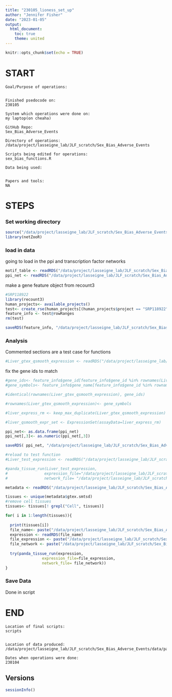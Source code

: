 ```yaml
---
title: "230105_lioness_set_up"
author: "Jennifer Fisher"
date: "2023-01-05"
output:
  html_document:
    toc: true
    theme: united
---
```


```r
knitr::opts_chunk$set(echo = TRUE)
```


# START 
    Goal/Purpose of operations: 

    
    Finished psedocode on:
    230105
    
    System which operations were done on: 
    my laptop(on cheaha)
    
    GitHub Repo:
    Sex_Bias_Adverse_Events
    
    Directory of operations:
    /data/project/lasseigne_lab/JLF_scratch/Sex_Bias_Adverse_Events
    
    Scripts being edited for operations:
    sex_bias_functions.R 
    
    Data being used:
 
    
    Papers and tools: 
    NA

# STEPS

### Set working directory 
```r
source("/data/project/lasseigne_lab/JLF_scratch/Sex_Bias_Adverse_Events/script/sex_bias_functions.R")
library(netZooR)
```

### load in data
going to load in the ppi and transcription factor networks
```r
motif_table <- readRDS("/data/project/lasseigne_lab/JLF_scratch/Sex_Bias_Adverse_Events/data/panda_input_data/230104_symbol_motif_table.rds")
ppi_net <- readRDS("/data/project/lasseigne_lab/JLF_scratch/Sex_Bias_Adverse_Events/data/panda_input_data/230104_symbol_ppi_network_11_5_0.rds")
```
make a gene feature object from recount3

```r
#SRP118922
library(recount3)
human_projects<- available_projects()
test<- create_rse(human_projects[(human_projects$project == "SRP118922"),])
feature_info <- test@rowRanges
rm(test)
```

```r
saveRDS(feature_info, "/data/project/lasseigne_lab/JLF_scratch/Sex_Bias_Adverse_Events/data/recount3_feature_info.rds")
```


### Analysis
 
Commented sections are a test case for functions
```r
#Liver_gtex_qsmooth_expression <- readRDS("/data/project/lasseigne_lab/JLF_scratch/Sex_Bias_Adverse_Events/data/gtex_qsmooth/Liver_gtex_qsmooth_expression.rds")
```
fix the gene ids to match 
```r
#gene_ids<- feature_info$gene_id[feature_info$gene_id %in% rownames(Liver_gtex_qsmooth_expression)]
#gene_symbols<- feature_info$gene_name[feature_info$gene_id %in% rownames(Liver_gtex_qsmooth_expression)]
```

```r
#identical(rownames(Liver_gtex_qsmooth_expression), gene_ids)
```
```r
#rownames(Liver_gtex_qsmooth_expression)<- gene_symbols
```

```r
#liver_express_rm <- keep_max_duplicate(Liver_gtex_qsmooth_expression)
```


```r
#liver_qsmooth_expr_set <- ExpressionSet(assayData=liver_express_rm)
```

```r
ppi_net<- as.data.frame(ppi_net)
ppi_net[,3]<- as.numeric(ppi_net[,3])
```

```r
saveRDS( ppi_net, "/data/project/lasseigne_lab/JLF_scratch/Sex_Bias_Adverse_Events/data/panda_input_data/230104_symbol_numeric_ppi_network_11_5_0.rds")
```


```r
#reload to test function
#Liver_test_expression <- readRDS("/data/project/lasseigne_lab/JLF_scratch/Sex_Bias_Adverse_Events/data/gtex_qsmooth/Liver_gtex_qsmooth_expression.rds")
```

```r
#panda_tissue_run(Liver_test_expression,
#                expression_file="/data/project/lasseigne_lab/JLF_scratch/Sex_Bias_Adverse_Events/output/lioness/processed_normalized_expression/test.rds",  
#                network_file= "/data/project/lasseigne_lab/JLF_scratch/Sex_Bias_Adverse_Events/output/lioness/tissue_panda/test.rds")
```

```r
metadata <- readRDS("/data/project/lasseigne_lab/JLF_scratch/Sex_Bias_Adverse_Events/data/metadata_gtex_filter_samples.rds")

tissues <- unique(metadata$gtex.smtsd)
#remove cell tissues
tissues<- tissues[! grepl("Cell", tissues)]
```

```r
for( i in 1:length(tissues)){
  
  print(tissues[i])
  file_name<- paste("/data/project/lasseigne_lab/JLF_scratch/Sex_Bias_Adverse_Events/data/gtex_qsmooth/", tissues[i], "_gtex_qsmooth_expression.rds", sep = "")
  expression <- readRDS(file_name)
  file_expression <- paste("/data/project/lasseigne_lab/JLF_scratch/Sex_Bias_Adverse_Events/output/lioness/processed_normalized_expression/", tissues[i], "_gtex_processed_expression.rds", sep = "")
  file_network <- paste("/data/project/lasseigne_lab/JLF_scratch/Sex_Bias_Adverse_Events/output/lioness/tissue_panda/", tissues[i], "_gtex_panda_tissue_networks.rds", sep = "")
  
  try(panda_tissue_run(expression,
                expression_file=file_expression,  
                network_file= file_network))
}
```


### Save Data
Done in script
    
# END
    Location of final scripts:
    scripts
  
    
    Location of data produced:
    /data/project/lasseigne_lab/JLF_scratch/Sex_Bias_Adverse_Events/data/panda_input_data
    
    Dates when operations were done:
    230104
    
## Versions
```r
sessionInfo()
```
